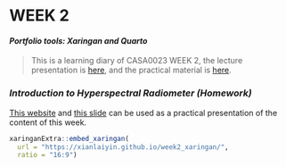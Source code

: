 # **WEEK 2** {.unnumbered}

#### ***Portfolio tools: Xaringan and Quarto*** {.unnumbered}

> This is a learning diary of CASA0023 WEEK 2, the lecture presentation is [here](https://andrewmaclachlan.github.io/CASA0023-lecture-2/#1), and the practical material is [here](https://andrewmaclachlan.github.io/CASA0023/2_portfolio.html).

### *Introduction to Hyperspectral Radiometer (Homework)*

[This website](https://xianlaiyin.github.io/learning_diary/docs/) and [this slide](https://xianlaiyin.github.io/week2_xaringan/) can be used as a practical presentation of the content of this week.

```r
xaringanExtra::embed_xaringan(
  url = "https://xianlaiyin.github.io/week2_xaringan/",
  ratio = "16:9")
```